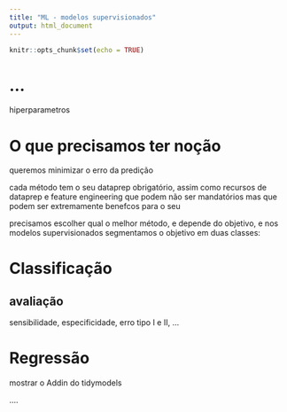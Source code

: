 ```yaml
---
title: "ML - modelos supervisionados"
output: html_document
---
```


```r
knitr::opts_chunk$set(echo = TRUE)
```

# ...

hiperparametros



# O que precisamos ter noção 

queremos minimizar o erro da predição

cada método tem o seu dataprep obrigatório, assim como recursos de dataprep e feature engineering que podem não ser mandatórios mas que podem ser extremamente benefcos para o seu 


precisamos escolher qual o melhor método, e depende do objetivo, e nos modelos supervisionados segmentamos o objetivo em duas classes: 


# Classificação


## avaliação
sensibilidade, especificidade, erro tipo I e II, ...


# Regressão

mostrar o Addin do tidymodels


....

